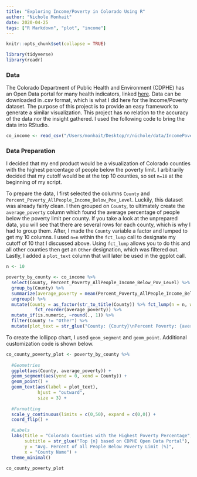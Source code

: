 ```yaml
---
title: "Exploring Income/Poverty in Colorado Using R"
author: "Nichole Monhait"
date: 2020-04-25
tags: ["R Markdown", "plot", "income"]
---
```


```r
knitr::opts_chunk$set(collapse = TRUE)
```

```r
library(tidyverse)
library(readr)
```

### Data

The Colorado Department of Public Health and Environment (CDPHE) has an Open Data portal for many health indicators, linked [here](https://data-cdphe.opendata.arcgis.com/). Data can be downloaded in .csv format, which is what I did here for the Income/Poverty dataset. The purpose of this project is to provide an easy framework to generate a similar visualization. This project has no relation to the accuracy of the data nor the insight gathered.  I used the following code to bring the data into RStudio. 

```r
co_income <- read_csv("/Users/monhait/Desktop/r/nichole/data/IncomePoverty_Census_Tracts.csv", col_names = TRUE)
```

### Data Preparation

I decided that my end product would be a visualization of Colorado counties with the highest percentage of people below the poverty limit. I arbitrarily decided that my cutoff would be at the top 10 counties, so set `n=10` at the beginning of my script.   

To prepare the data, I first selected the columns `County` and `Percent_Poverty_AllPeople_Income_Below_Pov_Level`. Luckily, this dataset was already fairly clean. I then grouped on `County`, to ultimately create the `average_poverty` column which found the average percentage of people below the poverty limit per county. If you take a look at the unprepared data, you will see that there are several rows for each county, which is why I had to group them. After, I made the `County` variable a factor and lumped to get my 10 columns. I used `n=n` within the `fct_lump` call to designate my cutoff of 10 that I discussed above. Using `fct_lump` allows you to do this and all other counties then get an `Other` designation, which was filtered out. Lastly, I added a `plot_text` column that will later be used in the ggplot call. 

```r
n <- 10

poverty_by_county <- co_income %>% 
  select(County, Percent_Poverty_AllPeople_Income_Below_Pov_Level) %>% 
  group_by(County) %>% 
  summarize(average_poverty = mean(Percent_Poverty_AllPeople_Income_Below_Pov_Level, na.rm = TRUE)) %>% 
  ungroup() %>% 
  mutate(County = as_factor(str_to_title(County)) %>% fct_lump(n = n, w = average_poverty) %>% 
           fct_reorder(average_poverty)) %>% 
  mutate_if(is.numeric, ~round(., 1)) %>% 
  filter(County != "Other") %>%    
  mutate(plot_text = str_glue("County: {County}\nPercent Poverty: {average_poverty}%"))
```

To create the lollipop chart, I used `geom_segment` and `geom_point`. Additional customization code is shown below.  

```r
co_county_poverty_plot <- poverty_by_county %>% 
  
  #Geometries
  ggplot(aes(County, average_poverty)) +
  geom_segment(aes(yend = 0, xend = County)) +
  geom_point() +
  geom_text(aes(label = plot_text),
            hjust = "outward",
            size = 3) +
  
  #Formatting
  scale_y_continuous(limits = c(0,50), expand = c(0,0)) +
  coord_flip() +

  #Labels
  labs(title = "Colorado Counties with the Highest Poverty Percentage",
       subtitle = str_glue("Top {n} based on CDPHE Open Data Portal"),
       y = "Avg. Percent of all People Below Poverty Limit (%)",
       x = "County Name") +
  theme_minimal()
```

```r
co_county_poverty_plot
```

